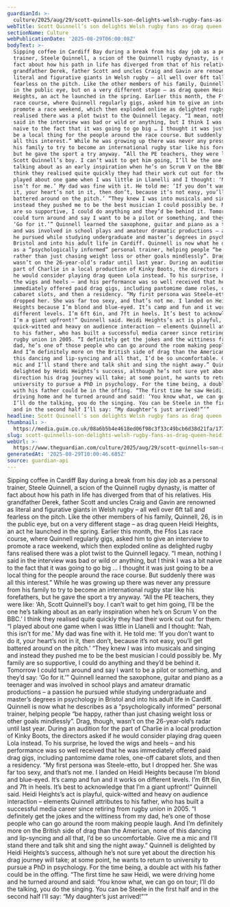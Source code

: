 ```yaml
---
guardianId: >-
  culture/2025/aug/29/scott-quinnells-son-delights-welsh-rugby-fans-as-drag-queen-heidi-heights
webTitle: Scott Quinnell’s son delights Welsh rugby fans as drag queen Heidi Heights
sectionName: Culture
webPublicationDate: '2025-08-29T06:00:08Z'
bodyText: >-
  Sipping coffee in Cardiff Bay during a break from his day job as a personal
  trainer, Steele Quinnell, a scion of the Quinnell rugby dynasty, is matter of
  fact about how his path in life has diverged from that of his relatives. His
  grandfather Derek, father Scott and uncles Craig and Gavin are renowned as
  literal and figurative giants in Welsh rugby – all well over 6ft tall and
  fearless on the pitch. Like the other members of his family, Quinnell, 26, is
  in the public eye, but on a very different stage – as drag queen Heidi
  Heights, an act he launched in the spring. Earlier this month, the Ffos Las
  race course, where Quinnell regularly gigs, asked him to give an interview to
  promote a race weekend, which then exploded online as delighted rugby fans
  realised there was a plot twist to the Quinnell legacy. “I mean, nothing I
  said in the interview was bad or wild or anything, but I think I was a bit
  naive to the fact that it was going to go big … I thought it was just going to
  be a local thing for the people around the race course. But suddenly there was
  all this interest.” While he was growing up there was never any pressure from
  his family to try to become an international rugby star like his forefathers,
  but he gave the sport a try anyway. “All the PE teachers, they were like: ‘Ah,
  Scott Quinnell’s boy. I can’t wait to get him going, I’ll be the one he’s
  talking about as an early inspiration when he’s on Scrum V on the BBC.’ I
  think they realised quite quickly they had their work cut out for them. “I
  played about one game when I was little in Llanelli and I thought: ‘Nah, this
  isn’t for me.’ My dad was fine with it. He told me: ‘If you don’t want to do
  it, your heart’s not in it, then don’t, because it’s not easy, you’ll get
  battered around on the pitch.’ “They knew I was into musicals and singing and
  instead they pushed me to be the best musician I could possibly be. My family
  are so supportive, I could do anything and they’d be behind it. Tomorrow I
  could turn around and say I want to be a pilot or something, and they’d say:
  ‘Go for it.’” Quinnell learned the saxophone, guitar and piano as a teenager
  and was involved in school plays and amateur dramatic productions – a passion
  he pursued while studying undergraduate and master’s degrees in psychology in
  Bristol and into his adult life in Cardiff. Quinnell is now what he describes
  as a “psychologically informed” personal trainer, helping people “be happy,
  rather than just chasing weight loss or other goals mindlessly”. Drag, though,
  wasn’t on the 26-year-old’s radar until last year. During an audition for the
  part of Charlie in a local production of Kinky Boots, the directors asked if
  he would consider playing drag queen Lola instead. To his surprise, he loved
  the wigs and heels – and his performance was so well received that he was
  immediately offered paid drag gigs, including pantomime dame roles, one-off
  cabaret slots, and then a residency. “My first persona was Steele-etto, but I
  dropped her. She was far too sexy, and that’s not me. I landed on Heidi
  Heights because I’m blond and blue-eyed. It’s camp and fun and it works on
  different levels. I’m 6ft 6in, and 7ft in heels. It’s best to acknowledge that
  I’m a giant upfront!” Quinnell said. Heidi Heights’s act is playful,
  quick-witted and heavy on audience interaction – elements Quinnell attributes
  to his father, who has built a successful media career since retiring from
  rugby union in 2005. “I definitely get the jokes and the wittiness from my
  dad, he’s one of those people who can go around the room making people laugh.
  And I’m definitely more on the British side of drag than the American, none of
  this dancing and lip-syncing and all that, I’d be so uncomfortable. Give me a
  mic and I’ll stand there and talk shit and sing the night away.” Quinnell is
  delighted by Heidi Heights’s success, although he’s not sure yet about the
  direction his drag journey will take; at some point, he wants to return to
  university to pursue a PhD in psychology. For the time being, a double act
  with his father could be in the offing. “The first time he saw Heidi, we were
  driving home and he turned around and said: ‘You know what, we can go on tour;
  I’ll do the talking, you do the singing. You can be Steele in the first half
  and in the second half I’ll say: “My daughter’s just arrived!”’”
headline: Scott Quinnell’s son delights Welsh rugby fans as drag queen Heidi Heights
thumbnail: >-
  https://media.guim.co.uk/08a6b5b4e4618ed06f98c3f33c49bcb6d38d21fa/177_1_927_742/500.jpg
slug: scott-quinnells-son-delights-welsh-rugby-fans-as-drag-queen-heidi-heights
webUrl: >-
  https://www.theguardian.com/culture/2025/aug/29/scott-quinnells-son-delights-welsh-rugby-fans-as-drag-queen-heidi-heights
generatedAt: '2025-08-29T10:00:46.685Z'
source: guardian-api
---
```

Sipping coffee in Cardiff Bay during a break from his day job as a personal trainer, Steele Quinnell, a scion of the Quinnell rugby dynasty, is matter of fact about how his path in life has diverged from that of his relatives. His grandfather Derek, father Scott and uncles Craig and Gavin are renowned as literal and figurative giants in Welsh rugby – all well over 6ft tall and fearless on the pitch. Like the other members of his family, Quinnell, 26, is in the public eye, but on a very different stage – as drag queen Heidi Heights, an act he launched in the spring. Earlier this month, the Ffos Las race course, where Quinnell regularly gigs, asked him to give an interview to promote a race weekend, which then exploded online as delighted rugby fans realised there was a plot twist to the Quinnell legacy. “I mean, nothing I said in the interview was bad or wild or anything, but I think I was a bit naive to the fact that it was going to go big … I thought it was just going to be a local thing for the people around the race course. But suddenly there was all this interest.” While he was growing up there was never any pressure from his family to try to become an international rugby star like his forefathers, but he gave the sport a try anyway. “All the PE teachers, they were like: ‘Ah, Scott Quinnell’s boy. I can’t wait to get him going, I’ll be the one he’s talking about as an early inspiration when he’s on Scrum V on the BBC.’ I think they realised quite quickly they had their work cut out for them. “I played about one game when I was little in Llanelli and I thought: ‘Nah, this isn’t for me.’ My dad was fine with it. He told me: ‘If you don’t want to do it, your heart’s not in it, then don’t, because it’s not easy, you’ll get battered around on the pitch.’ “They knew I was into musicals and singing and instead they pushed me to be the best musician I could possibly be. My family are so supportive, I could do anything and they’d be behind it. Tomorrow I could turn around and say I want to be a pilot or something, and they’d say: ‘Go for it.’” Quinnell learned the saxophone, guitar and piano as a teenager and was involved in school plays and amateur dramatic productions – a passion he pursued while studying undergraduate and master’s degrees in psychology in Bristol and into his adult life in Cardiff. Quinnell is now what he describes as a “psychologically informed” personal trainer, helping people “be happy, rather than just chasing weight loss or other goals mindlessly”. Drag, though, wasn’t on the 26-year-old’s radar until last year. During an audition for the part of Charlie in a local production of Kinky Boots, the directors asked if he would consider playing drag queen Lola instead. To his surprise, he loved the wigs and heels – and his performance was so well received that he was immediately offered paid drag gigs, including pantomime dame roles, one-off cabaret slots, and then a residency. “My first persona was Steele-etto, but I dropped her. She was far too sexy, and that’s not me. I landed on Heidi Heights because I’m blond and blue-eyed. It’s camp and fun and it works on different levels. I’m 6ft 6in, and 7ft in heels. It’s best to acknowledge that I’m a giant upfront!” Quinnell said. Heidi Heights’s act is playful, quick-witted and heavy on audience interaction – elements Quinnell attributes to his father, who has built a successful media career since retiring from rugby union in 2005. “I definitely get the jokes and the wittiness from my dad, he’s one of those people who can go around the room making people laugh. And I’m definitely more on the British side of drag than the American, none of this dancing and lip-syncing and all that, I’d be so uncomfortable. Give me a mic and I’ll stand there and talk shit and sing the night away.” Quinnell is delighted by Heidi Heights’s success, although he’s not sure yet about the direction his drag journey will take; at some point, he wants to return to university to pursue a PhD in psychology. For the time being, a double act with his father could be in the offing. “The first time he saw Heidi, we were driving home and he turned around and said: ‘You know what, we can go on tour; I’ll do the talking, you do the singing. You can be Steele in the first half and in the second half I’ll say: “My daughter’s just arrived!”’”
